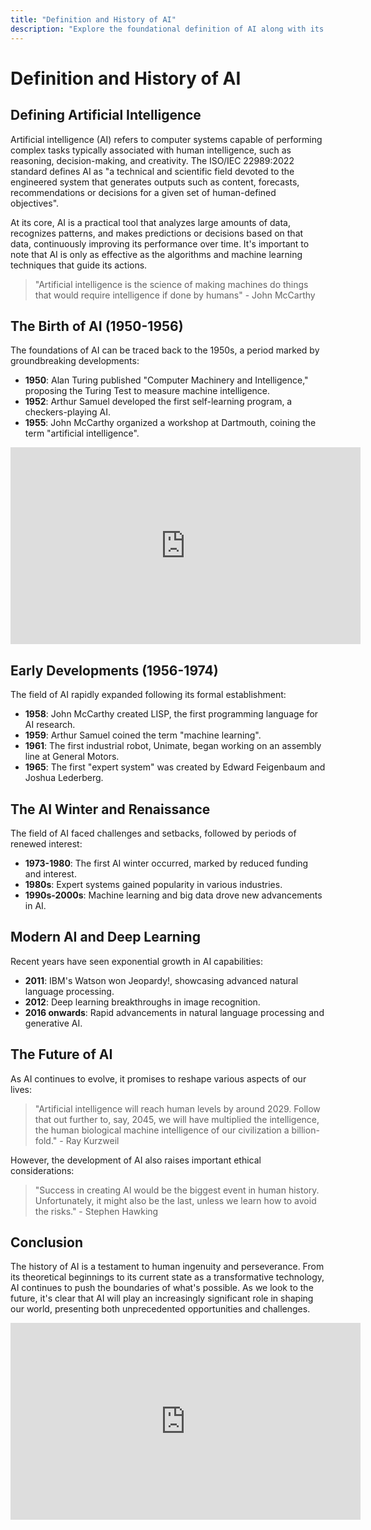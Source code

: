 ```yaml
---
title: "Definition and History of AI"
description: "Explore the foundational definition of AI along with its historical development, from early theoretical concepts to its modern-day applications."
---
```

# Definition and History of AI

## Defining Artificial Intelligence

Artificial intelligence (AI) refers to computer systems capable of performing complex tasks typically associated with human intelligence, such as reasoning, decision-making, and creativity. The ISO/IEC 22989:2022 standard defines AI as "a technical and scientific field devoted to the engineered system that generates outputs such as content, forecasts, recommendations or decisions for a given set of human-defined objectives".

At its core, AI is a practical tool that analyzes large amounts of data, recognizes patterns, and makes predictions or decisions based on that data, continuously improving its performance over time. It's important to note that AI is only as effective as the algorithms and machine learning techniques that guide its actions.

> "Artificial intelligence is the science of making machines do things that would require intelligence if done by humans" - John McCarthy

## The Birth of AI (1950-1956)

The foundations of AI can be traced back to the 1950s, a period marked by groundbreaking developments:

- **1950**: Alan Turing published "Computer Machinery and Intelligence," proposing the Turing Test to measure machine intelligence.
- **1952**: Arthur Samuel developed the first self-learning program, a checkers-playing AI.
- **1955**: John McCarthy organized a workshop at Dartmouth, coining the term "artificial intelligence".

<iframe 
  width="560" 
  height="315" 
  src="https://www.youtube.com/embed/eSj80Zr6TEE" 
  frameBorder="0" 
  allow="accelerometer; autoplay; clipboard-write; encrypted-media; gyroscope; picture-in-picture" 
  allowFullScreen
></iframe>

## Early Developments (1956-1974)

The field of AI rapidly expanded following its formal establishment:

- **1958**: John McCarthy created LISP, the first programming language for AI research.
- **1959**: Arthur Samuel coined the term "machine learning".
- **1961**: The first industrial robot, Unimate, began working on an assembly line at General Motors.
- **1965**: The first "expert system" was created by Edward Feigenbaum and Joshua Lederberg.

## The AI Winter and Renaissance

The field of AI faced challenges and setbacks, followed by periods of renewed interest:

- **1973-1980**: The first AI winter occurred, marked by reduced funding and interest.
- **1980s**: Expert systems gained popularity in various industries.
- **1990s-2000s**: Machine learning and big data drove new advancements in AI.

## Modern AI and Deep Learning

Recent years have seen exponential growth in AI capabilities:

- **2011**: IBM's Watson won Jeopardy!, showcasing advanced natural language processing.
- **2012**: Deep learning breakthroughs in image recognition.
- **2016 onwards**: Rapid advancements in natural language processing and generative AI.

## The Future of AI

As AI continues to evolve, it promises to reshape various aspects of our lives:

> "Artificial intelligence will reach human levels by around 2029. Follow that out further to, say, 2045, we will have multiplied the intelligence, the human biological machine intelligence of our civilization a billion-fold." - Ray Kurzweil

However, the development of AI also raises important ethical considerations:

> "Success in creating AI would be the biggest event in human history. Unfortunately, it might also be the last, unless we learn how to avoid the risks." - Stephen Hawking

## Conclusion

The history of AI is a testament to human ingenuity and perseverance. From its theoretical beginnings to its current state as a transformative technology, AI continues to push the boundaries of what's possible. As we look to the future, it's clear that AI will play an increasingly significant role in shaping our world, presenting both unprecedented opportunities and challenges.

<iframe 
  width="560" 
  height="315" 
  src="https://www.youtube.com/embed/PtG9_Zbm7Jw" 
  frameBorder="0" 
  allow="accelerometer; autoplay; clipboard-write; encrypted-media; gyroscope; picture-in-picture" 
  allowFullScreen
></iframe>
